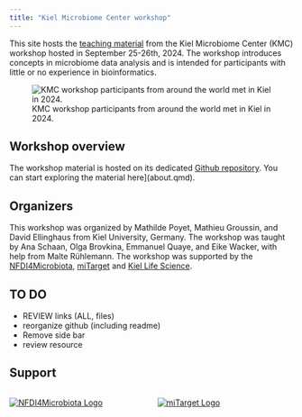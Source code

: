 ```yaml
---
title: "Kiel Microbiome Center workshop"
---
```



This site hosts the [teaching material](the_workshop.qmd) from the Kiel Microbiome Center (KMC) workshop hosted in September 25-26th, 2024. The workshop introduces concepts in microbiome data analysis and is intended for participants with little or no experience in bioinformatics.

![KMC workshop participants from around the world met in Kiel in 2024.](img/group_outside.jpg)

## Workshop overview

The workshop material is hosted on its dedicated [Github repository](https://github.com/ikmb/nfdi4microbiota_kmc_microbiome_workshop). You can start exploring the material here](about.qmd).

## Organizers

This workshop was organized by Mathilde Poyet, Mathieu Groussin, and David Ellinghaus from Kiel University, Germany. The workshop was taught by Ana Schaan, Olga Brovkina, Emmanuel Quaye, and Eike Wacker, with help from Malte Rühlemann. The workshop was supported by the [NFDI4Microbiota](https://nfdi4microbiota.de/), [miTarget](https://www.mitarget.org/) and [Kiel Life Science](https://www.uni-kiel.de/de/forschung/forschungsschwerpunkte/kiel-life-science).

## TO DO

-   REVIEW links (ALL, files)
-   reorganize github (including readme)
-   Remove side bar
-   review resource

## Support

::::: columns
::: {.column .text-center width="50%"}
[![](img/nfdi4microbiota_Logo_new.png){alt="NFDI4Microbiota Logo"}](https://nfdi4microbiota.de/)
:::

::: {.column .text-center width="50%"}
[![](img/logo_miTarget_2023-extd.png){alt="miTarget Logo"}](https://www.mitarget.org/)
:::
:::::
